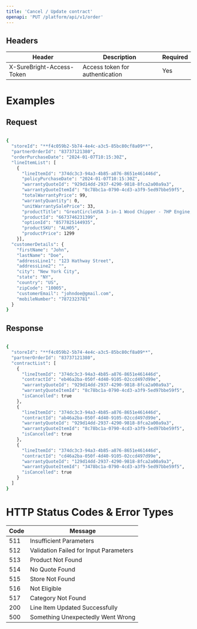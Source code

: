 ```yaml
---
title: 'Cancel / Update contract'
openapi: 'PUT /platform/api/v1/order'
---
```


## Headers

| Header | Description | Required |
|--------|-------------|----------|
| X-SureBright-Access-Token | Access token for authentication | Yes |


# Examples

## Request

```bash

{
  "storeId": "**f4c059b2-5b74-4e4c-a3c5-85bc80cf8a09**",
  "partnerOrderId": "83737121380",
  "orderPurchaseDate": "2024-01-07T10:15:30Z",
  "lineItemList": [
    {
      "lineItemId": "374dc3c3-94a3-4b85-a876-8651e461446d",
      "policyPurchaseDate": "2024-01-07T10:15:30Z",
      "warrantyQuoteId": "929d14dd-2937-4290-9818-8fca2a00a9a3",
      "warrantyQuoteItemId": "8c78bc1a-0790-4cd3-a3f9-5ed97bbe59f5",
      "totalWarrantyPrice": 99,
      "warrantyQuantity": 0,
      "unitWarrantySalePrice": 33, 
      "productTitle": "GreatCircleUSA 3-in-1 Wood Chipper - 7HP Engine, 3 Max Branch Capacity", 
      "productId": "6673746231399", 
      "optionId": "8577825144935", 
      "productSKU": "ALH05",
      "productPrice": 1299       
    }],
  "customerDetails": {
    "firstName": "John",
    "lastName": "Doe",
    "addressLine1": "123 Hathway Street",
    "addressLine2": "",
    "city": "New York City",
    "state": "NY",
    "country": "US",
    "zipCode": "10005",
    "customerEmail": "johndoe@gmail.com",
    "mobileNumber": "7872323781"
  }
}

```


## Response

```bash

{
  "storeId": "**f4c059b2-5b74-4e4c-a3c5-85bc80cf8a09**",
  "partnerOrderId": "83737121380",
  "contractList": [
    {
      "lineItemId": "374dc3c3-94a3-4b85-a876-8651e461446d",
      "contractId": "eb46a2ba-050f-4d40-9105-02ccd497d99e",
      "warrantyQuoteId": "929d14dd-2937-4290-9818-8fca2a00a9a3",
      "warrantyQuoteItemId": "8c78bc1a-0790-4cd3-a3f9-5ed97bbe59f5",
      "isCancelled": true
    }, 
    {
      "lineItemId": "374dc3c3-94a3-4b85-a876-8651e461446d",
      "contractId": "ab46a2ba-050f-4d40-9105-02ccd497d99e",
      "warrantyQuoteId": "929d14dd-2937-4290-9818-8fca2a00a9a3",
      "warrantyQuoteItemId": "8c78bc1a-0790-4cd3-a3f9-5ed97bbe59f5", 
      "isCancelled": true
    }, 
    {
      "lineItemId": "374dc3c3-94a3-4b85-a876-8651e461446d",
      "contractId": "cd46a2ba-050f-4d40-9105-02ccd497d99e",
      "warrantyQuoteId": "129d14dd-2937-4290-9818-8fca2a00a9a3",
      "warrantyQuoteItemId": "3478bc1a-0790-4cd3-a3f9-5ed97bbe59f5", 
      "isCancelled": true
    }
  ]
}

```



# HTTP Status Codes & Error Types

| Code | Message |
|------|---------|
| 511 | Insufficient Parameters |
| 512 | Validation Failed for Input Parameters |
| 513 | Product Not Found |
| 514 | No Quote Found |
| 515 | Store Not Found |
| 516 | Not Eligible |
| 517 | Category Not Found |
| 200 | Line Item Updated Successfully |
| 500 | Something Unexpectedly Went Wrong | 